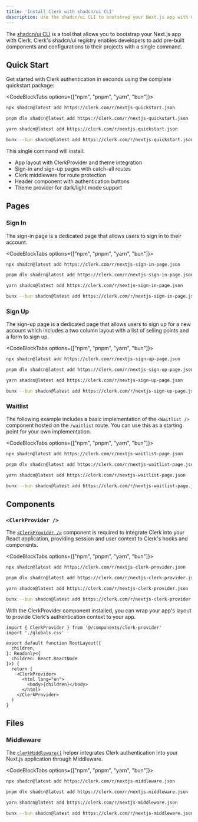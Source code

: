 ```yaml
---
title: 'Install Clerk with shadcn/ui CLI'
description: Use the shadcn/ui CLI to bootstrap your Next.js app with Clerk.
---
```


The [shadcn/ui CLI](https://ui.shadcn.com/docs/cli) is a tool that allows you to bootstrap your Next.js app with Clerk. Clerk's shadcn/ui registry enables developers to add pre-built components and configurations to their projects with a single command.

## Quick Start

Get started with Clerk authentication in seconds using the complete quickstart package:

<CodeBlockTabs options={["npm", "pnpm", "yarn", "bun"]}>
  ```bash {{ filename: 'terminal' }}
  npx shadcn@latest add https://clerk.com/r/nextjs-quickstart.json
  ```

  ```bash {{ filename: 'terminal' }}
  pnpm dlx shadcn@latest add https://clerk.com/r/nextjs-quickstart.json
  ```

  ```bash {{ filename: 'terminal' }}
  yarn shadcn@latest add https://clerk.com/r/nextjs-quickstart.json
  ```

  ```bash {{ filename: 'terminal' }}
  bunx --bun shadcn@latest add https://clerk.com/r/nextjs-quickstart.json
  ```
</CodeBlockTabs>

This single command will install:

- App layout with ClerkProvider and theme integration
- Sign-in and sign-up pages with catch-all routes
- Clerk middleware for route protection
- Header component with authentication buttons
- Theme provider for dark/light mode support

## Pages

### Sign In

The sign-in page is a dedicated page that allows users to sign in to their account.

<CodeBlockTabs options={["npm", "pnpm", "yarn", "bun"]}>
  ```bash {{ filename: 'terminal' }}
  npx shadcn@latest add https://clerk.com/r/nextjs-sign-in-page.json
  ```

  ```bash {{ filename: 'terminal' }}
  pnpm dlx shadcn@latest add https://clerk.com/r/nextjs-sign-in-page.json
  ```

  ```bash {{ filename: 'terminal' }}
  yarn shadcn@latest add https://clerk.com/r/nextjs-sign-in-page.json
  ```

  ```bash {{ filename: 'terminal' }}
  bunx --bun shadcn@latest add https://clerk.com/r/nextjs-sign-in-page.json
  ```
</CodeBlockTabs>

### Sign Up

The sign-up page is a dedicated page that allows users to sign up for a new account which includes a two column layout with a list of selling points and a form to sign up.

<CodeBlockTabs options={["npm", "pnpm", "yarn", "bun"]}>
  ```bash {{ filename: 'terminal' }}
  npx shadcn@latest add https://clerk.com/r/nextjs-sign-up-page.json
  ```

  ```bash {{ filename: 'terminal' }}
  pnpm dlx shadcn@latest add https://clerk.com/r/nextjs-sign-up-page.json
  ```

  ```bash {{ filename: 'terminal' }}
  yarn shadcn@latest add https://clerk.com/r/nextjs-sign-up-page.json
  ```

  ```bash {{ filename: 'terminal' }}
  bunx --bun shadcn@latest add https://clerk.com/r/nextjs-sign-up-page.json
  ```
</CodeBlockTabs>

### Waitlist

The following example includes a basic implementation of the `<Waitlist />` component hosted on the `/waitlist` route. You can use this as a starting point for your own implementation.

<CodeBlockTabs options={["npm", "pnpm", "yarn", "bun"]}>
  ```bash {{ filename: 'terminal' }}
  npx shadcn@latest add https://clerk.com/r/nextjs-waitlist-page.json
  ```

  ```bash {{ filename: 'terminal' }}
  pnpm dlx shadcn@latest add https://clerk.com/r/nextjs-waitlist-page.json
  ```

  ```bash {{ filename: 'terminal' }}
  yarn shadcn@latest add https://clerk.com/r/nextjs-waitlist-page.json
  ```

  ```bash {{ filename: 'terminal' }}
  bunx --bun shadcn@latest add https://clerk.com/r/nextjs-waitlist-page.json
  ```
</CodeBlockTabs>

## Components

### `<ClerkProvider />`

The [`<ClerkProvider />`](/docs/components/clerk-provider) component is required to integrate Clerk into your React application, providing session and user context to Clerk's hooks and components.

<CodeBlockTabs options={["npm", "pnpm", "yarn", "bun"]}>
  ```bash {{ filename: 'terminal' }}
  npx shadcn@latest add https://clerk.com/r/nextjs-clerk-provider.json
  ```

  ```bash {{ filename: 'terminal' }}
  pnpm dlx shadcn@latest add https://clerk.com/r/nextjs-clerk-provider.json
  ```

  ```bash {{ filename: 'terminal' }}
  yarn shadcn@latest add https://clerk.com/r/nextjs-clerk-provider.json
  ```

  ```bash {{ filename: 'terminal' }}
  bunx --bun shadcn@latest add https://clerk.com/r/nextjs-clerk-provider.json
  ```
</CodeBlockTabs>

With the ClerkProvider component installed, you can wrap your app's layout to provide Clerk's authentication context to your app.

```tsx {{ filename: 'app/layout.tsx', mark: ['ClerkProvider'] }}
import { ClerkProvider } from '@/components/clerk-provider'
import './globals.css'

export default function RootLayout({
  children,
}: Readonly<{
  children: React.ReactNode
}>) {
  return (
    <ClerkProvider>
      <html lang="en">
        <body>{children}</body>
      </html>
    </ClerkProvider>
  )
}
```

## Files

### Middleware

The [`clerkMiddleware()`](/docs/references/nextjs/clerk-middleware) helper integrates Clerk authentication into your Next.js application through Middleware.

<CodeBlockTabs options={["npm", "pnpm", "yarn", "bun"]}>
  ```bash {{ filename: 'terminal' }}
  npx shadcn@latest add https://clerk.com/r/nextjs-middleware.json
  ```

  ```bash {{ filename: 'terminal' }}
  pnpm dlx shadcn@latest add https://clerk.com/r/nextjs-middleware.json
  ```

  ```bash {{ filename: 'terminal' }}
  yarn shadcn@latest add https://clerk.com/r/nextjs-middleware.json
  ```

  ```bash {{ filename: 'terminal' }}
  bunx --bun shadcn@latest add https://clerk.com/r/nextjs-middleware.json
  ```
</CodeBlockTabs>
